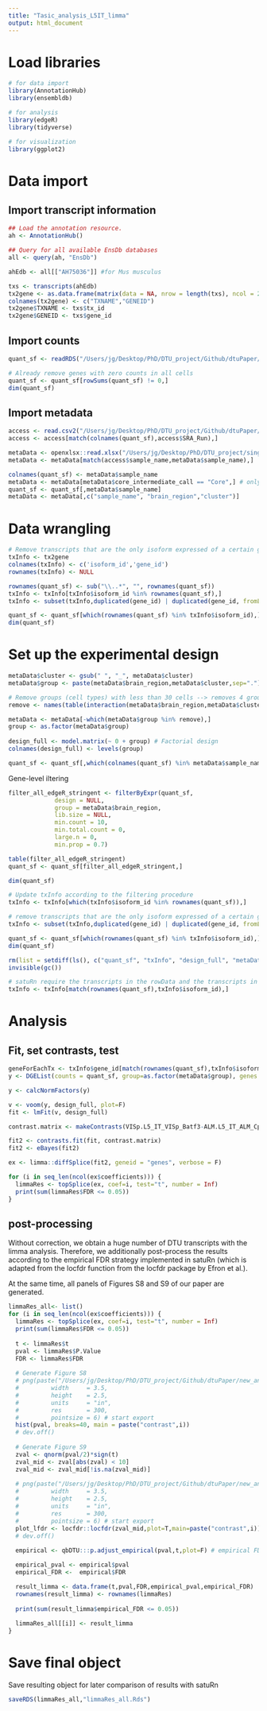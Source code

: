 ```yaml
---
title: "Tasic_analysis_L5IT_limma"
output: html_document
---
```


# Load libraries

```r
# for data import
library(AnnotationHub)
library(ensembldb)

# for analysis
library(edgeR)
library(tidyverse)

# for visualization
library(ggplot2)
```

# Data import

## Import transcript information

```r
## Load the annotation resource.
ah <- AnnotationHub()

## Query for all available EnsDb databases
all <- query(ah, "EnsDb")

ahEdb <- all[["AH75036"]] #for Mus musculus

txs <- transcripts(ahEdb)
tx2gene <- as.data.frame(matrix(data = NA, nrow = length(txs), ncol = 2))
colnames(tx2gene) <- c("TXNAME","GENEID")
tx2gene$TXNAME <- txs$tx_id
tx2gene$GENEID <- txs$gene_id
```

## Import counts

```r
quant_sf <- readRDS("/Users/jg/Desktop/PhD/DTU_project/Github/dtuPaper/Data/Tasic_case_data/quantsf_counts_L5IT")

# Already remove genes with zero counts in all cells
quant_sf <- quant_sf[rowSums(quant_sf) != 0,]
dim(quant_sf)
```

## Import metadata

```r
access <- read.csv2("/Users/jg/Desktop/PhD/DTU_project/Github/dtuPaper/Data/Tasic_data/GSE115746_accession_table.csv",sep = "\t")
access <- access[match(colnames(quant_sf),access$SRA_Run),]

metaData <- openxlsx::read.xlsx("/Users/jg/Desktop/PhD/DTU_project/single_cell/Tasic/supplementary_tables/Supplementary_Table_10_Full_Metadata.xlsx")
metaData <- metaData[match(access$sample_name,metaData$sample_name),]

colnames(quant_sf) <- metaData$sample_name
metaData <- metaData[metaData$core_intermediate_call == "Core",] # only retain cell that were unambiguously assigned to a certain cell type (cluster)
quant_sf <- quant_sf[,metaData$sample_name]
metaData <- metaData[,c("sample_name", "brain_region","cluster")]
```

# Data wrangling

```r
# Remove transcripts that are the only isoform expressed of a certain gene
txInfo <- tx2gene
colnames(txInfo) <- c('isoform_id','gene_id')
rownames(txInfo) <- NULL

rownames(quant_sf) <- sub("\\..*", "", rownames(quant_sf))
txInfo <- txInfo[txInfo$isoform_id %in% rownames(quant_sf),]
txInfo <- subset(txInfo,duplicated(gene_id) | duplicated(gene_id, fromLast=TRUE))

quant_sf <- quant_sf[which(rownames(quant_sf) %in% txInfo$isoform_id),]
dim(quant_sf)
```

# Set up the experimental design

```r
metaData$cluster <- gsub(" ", "_", metaData$cluster)
metaData$group <- paste(metaData$brain_region,metaData$cluster,sep=".")

# Remove groups (cell types) with less than 30 cells --> removes 4 groups
remove <- names(table(interaction(metaData$brain_region,metaData$cluster))[table(interaction(metaData$brain_region,metaData$cluster)) < 30])

metaData <- metaData[-which(metaData$group %in% remove),]
group <- as.factor(metaData$group)
 
design_full <- model.matrix(~ 0 + group) # Factorial design
colnames(design_full) <- levels(group)

quant_sf <- quant_sf[,which(colnames(quant_sf) %in% metaData$sample_name)]
```

Gene-level iltering

```r
filter_all_edgeR_stringent <- filterByExpr(quant_sf,
             design = NULL,
             group = metaData$brain_region,
             lib.size = NULL,
             min.count = 10,
             min.total.count = 0,
             large.n = 0,
             min.prop = 0.7)

table(filter_all_edgeR_stringent)
quant_sf <- quant_sf[filter_all_edgeR_stringent,]

dim(quant_sf)
```

```r
# Update txInfo according to the filtering procedure
txInfo <- txInfo[which(txInfo$isoform_id %in% rownames(quant_sf)),]

# remove transcripts that are the only isoform expressed of a certain gene (after filtering)
txInfo <- subset(txInfo,duplicated(gene_id) | duplicated(gene_id, fromLast=TRUE))

quant_sf <- quant_sf[which(rownames(quant_sf) %in% txInfo$isoform_id),]
dim(quant_sf)

rm(list = setdiff(ls(), c("quant_sf", "txInfo", "design_full", "metaData", "tx2gene","group")))
invisible(gc())
```

```r
# satuRn require the transcripts in the rowData and the transcripts in the count matrix to be in the same order. If not, the resulting models (note that these are named themselves) will be matched to the wrong rowData
txInfo <- txInfo[match(rownames(quant_sf),txInfo$isoform_id),]
```

# Analysis

## Fit, set contrasts, test

```r
geneForEachTx <- txInfo$gene_id[match(rownames(quant_sf),txInfo$isoform_id)]
y <- DGEList(counts = quant_sf, group=as.factor(metaData$group), genes = geneForEachTx)

y <- calcNormFactors(y)

v <- voom(y, design_full, plot=F)
fit <- lmFit(v, design_full)

contrast.matrix <- makeContrasts(VISp.L5_IT_VISp_Batf3-ALM.L5_IT_ALM_Cpa6_Gpr88, VISp.L5_IT_VISp_Col27a1-ALM.L5_IT_ALM_Cbln4_Fezf2, VISp.L5_IT_VISp_Col6a1_Fezf2-ALM.L5_IT_ALM_Cpa6_Gpr88, VISp.L5_IT_VISp_Col6a1_Fezf2-ALM.L5_IT_ALM_Gkn1_Pcdh19, VISp.L5_IT_VISp_Hsd11b1_Endou-ALM.L5_IT_ALM_Lypd1_Gpr88, VISp.L5_IT_VISp_Hsd11b1_Endou-ALM.L5_IT_ALM_Tnc, VISp.L5_IT_VISp_Hsd11b1_Endou-ALM.L5_IT_ALM_Tmem163_Dmrtb1, VISp.L5_IT_VISp_Whrn_Tox2-ALM.L5_IT_ALM_Tmem163_Arhgap25, levels=design_full)

fit2 <- contrasts.fit(fit, contrast.matrix)
fit2 <- eBayes(fit2)

ex <- limma::diffSplice(fit2, geneid = "genes", verbose = F)

for (i in seq_len(ncol(ex$coefficients))) {
  limmaRes <- topSplice(ex, coef=i, test="t", number = Inf)
  print(sum(limmaRes$FDR <= 0.05))
}
```

## post-processing

Without correction, we obtain a huge number of DTU transcripts with the limma analysis. Therefore, we additionally post-process the results according to the empirical FDR strategy implemented in satuRn (which is adapted from the locfdr function from the locfdr package by Efron et al.).

At the same time, all panels of Figures S8 and S9 of our paper are generated.

```r
limmaRes_all<- list()
for (i in seq_len(ncol(ex$coefficients))) {
  limmaRes <- topSplice(ex, coef=i, test="t", number = Inf)
  print(sum(limmaRes$FDR <= 0.05))
  
  t <- limmaRes$t
  pval <- limmaRes$P.Value
  FDR <- limmaRes$FDR
  
  # Generate Figure S8
  # png(paste("/Users/jg/Desktop/PhD/DTU_project/Github/dtuPaper/new_analysis/Results/Case_study_L5It/Figure_S8/pvalHist", i, ".png", sep = ""),
  #         width     = 3.5,
  #         height    = 2.5,
  #         units     = "in",
  #         res       = 300,
  #         pointsize = 6) # start export
  hist(pval, breaks=40, main = paste("contrast",i))
  # dev.off()
  
  # Generate Figure S9
  zval <- qnorm(pval/2)*sign(t)
  zval_mid <- zval[abs(zval) < 10]
  zval_mid <- zval_mid[!is.na(zval_mid)]
  
  # png(paste("/Users/jg/Desktop/PhD/DTU_project/Github/dtuPaper/new_analysis/Results/Case_study_L5It/Figure_S9/emp", i, ".png", sep = ""),
  #         width     = 3.5,
  #         height    = 2.5,
  #         units     = "in",
  #         res       = 300,
  #         pointsize = 6) # start export
  plot_lfdr <- locfdr::locfdr(zval_mid,plot=T,main=paste("contrast",i))
  # dev.off()
  
  empirical <- qbDTU:::p.adjust_empirical(pval,t,plot=F) # empirical FDR correction as implemented in satuRn

  empirical_pval <- empirical$pval
  empirical_FDR <-  empirical$FDR

  result_limma <- data.frame(t,pval,FDR,empirical_pval,empirical_FDR)
  rownames(result_limma) <- rownames(limmaRes)
  
  print(sum(result_limma$empirical_FDR <= 0.05))
  
  limmaRes_all[[i]] <- result_limma
}
```

# Save final object

Save resulting object for later comparison of results with satuRn

```r
saveRDS(limmaRes_all,"limmaRes_all.Rds")
```

